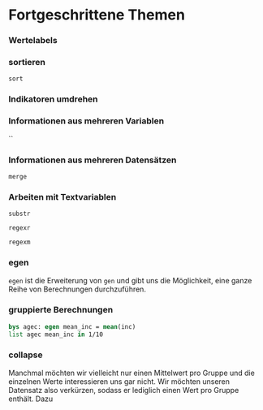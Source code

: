 # Fortgeschrittene Themen {#adva}

### Wertelabels 

### sortieren

`sort`

### Indikatoren umdrehen

### Informationen aus mehreren Variablen

``

### Informationen aus mehreren Datensätzen

`merge`

### Arbeiten mit Textvariablen

`substr`

`regexr`

`regexm`


### egen {#egen}

`egen` ist die Erweiterung von `gen` und gibt uns die Möglichkeit, eine ganze Reihe von Berechnungen durchzuführen.

### gruppierte Berechnungen

```stata
bys agec: egen mean_inc = mean(inc)
list agec mean_inc in 1/10
```



### collapse

Manchmal möchten wir vielleicht nur einen Mittelwert pro Gruppe und die einzelnen Werte interessieren uns gar nicht. Wir möchten unseren Datensatz also verkürzen, sodass er lediglich einen Wert pro Gruppe enthält. Dazu
